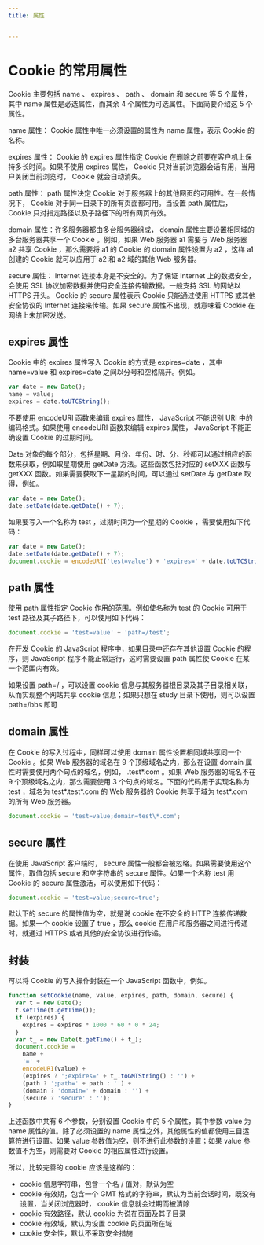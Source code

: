 ```yaml
---
title: 属性


---
```


# Cookie 的常用属性

Cookie 主要包括 name 、 expires 、 path 、 domain 和 secure 等 5 个属性，其中 name 属性是必选属性，而其余 4 个属性为可选属性。下面简要介绍这 5 个属性。

name 属性： Cookie 属性中唯一必须设置的属性为 name 属性，表示 Cookie 的名称。

expires 属性： Cookie 的 expires 属性指定 Cookie 在删除之前要在客户机上保持多长时间。如果不使用 expires 属性， Cookie 只对当前浏览器会话有用，当用户关闭当前浏览时，
Cookie 就会自动消失。

path 属性： path 属性决定 Cookie 对于服务器上的其他网页的可用性。在一般情况下， Cookie 对于同一目录下的所有页面都可用。当设置 path 属性后， Cookie
只对指定路径以及子路径下的所有网页有效。

domain 属性：许多服务器都由多台服务器组成， domain 属性主要设置相同域的多台服务器共享一个 Cookie 。例如，如果 Web 服务器 a1 需要与 Web 服务器 a2 共享 Cookie ，那么需要将 a1
的 Cookie 的 domain 属性设置为 a2 ，这样 a1 创建的 Cookie 就可以应用于 a2 和 a2 域的其他 Web 服务器。

secure 属性： Internet 连接本身是不安全的。为了保证 Internet 上的数据安全，会使用 SSL 协议加密数据并使用安全连接传输数据。一般支持 SSL 的网站以 HTTPS 开头。 Cookie 的
secure 属性表示 Cookie 只能通过使用 HTTPS 或其他安全协议的 Internet 连接来传输。如果 secure 属性不出现，就意味着 Cookie 在网络上未加密发送。

## expires 属性

Cookie 中的 expires 属性写入 Cookie 的方式是 expires=date ，其中 name=value 和 expires=date 之间以分号和空格隔开。例如。

```js
var date = new Date();
name = value;
expires = date.toUTCString();
```

不要使用 encodeURI 函数来编辑 expires 属性， JavaScript 不能识别 URI 中的编码格式。如果使用 encodeURI 函数来编辑 expires 属性， JavaScript 不能正确设置
Cookie 的过期时间。

Date 对象的每个部分，包括星期、月份、年份、时、分、秒都可以通过相应的函数来获取，例如取星期使用 getDate 方法。这些函数包括对应的 setXXX 函数与 getXXX 函数。如果需要获取下一星期的时间，可以通过
setDate 与 getDate 取得，例如。

```js
var date = new Date();
date.setDate(date.getDate() + 7);
```

如果要写入一个名称为 test ，过期时间为一个星期的 Cookie ，需要使用如下代码：

```js
var date = new Date();
date.setDate(date.getDate() + 7);
document.cookie = encodeURI('test=value') + 'expires=' + date.toUTCString();
```

## path 属性

使用 path 属性指定 Cookie 作用的范围。例如使名称为 test 的 Cookie 可用于 test 路径及其子路径下，可以使用如下代码：

```js
document.cookie = 'test=value' + 'path=/test';
```

在开发 Cookie 的 JavaScript 程序中，如果目录中还存在其他设置 Cookie 的程序，则 JavaScript 程序不能正常运行，这时需要设置 path 属性使 Cookie 在某一个范围内有效。

如果设置 path=/ ，可以设置 cookie 信息与其服务器根目录及其子目录相关联，从而实现整个网站共享 cookie 信息；如果只想在 study 目录下使用，则可以设置 path=/bbs 即可

## domain 属性

在 Cookie 的写入过程中，同样可以使用 domain 属性设置相同域共享同一个 Cookie 。如果 Web 服务器的域名在 9 个顶级域名之内，那么在设置 domain 属性时需要使用两个句点的域名，例如， .test*.com 。如果 Web 服务器的域名不在 9 个顶级域名之内，那么需要使用 3 个句点的域名。下面的代码用于实现名称为 test ，域名为 test*.test*.com 的 Web 服务器的 Cookie 共享于域为 test*.com 的所有 Web 服务器。

```js
document.cookie = 'test=value;domain=test\*.com';
```

## secure 属性

在使用 JavaScript 客户端时， secure 属性一般都会被忽略。如果需要使用这个属性，取值包括 secure 和空字符串的 secure 属性。如果一个名称 test 用 Cookie 的 secure 属性激活，可以使用如下代码：

```js
document.cookie = 'test=value;secure=true';
```

默认下的 secure 的属性值为空，就是说 cookie 在不安全的 HTTP 连接传递数据。如果一个 cookie 设置了 true ，那么 cookie 在用户和服务器之间进行传递时，就通过 HTTPS
或者其他的安全协议进行传递。

## 封装

可以将 Cookie 的写入操作封装在一个 JavaScript 函数中，例如。

```js
function setCookie(name, value, expires, path, domain, secure) {
  var t = new Date();
  t.setTime(t.getTime());
  if (expires) {
    expires = expires * 1000 * 60 * 0 * 24;
  }
  var t_ = new Date(t.getTime() + t_);
  document.cookie =
    name +
    '=' +
    encodeURI(value) +
    (expires ? ';expires=' + t_.toGMTString() : '') +
    (path ? ';path=' + path : '') +
    (domain ? 'domain=' + domain : '') +
    (secure ? 'secure' : '');
}
```

上述函数中共有 6 个参数，分别设置 Cookie 中的 5 个属性，其中参数 value 为 name 属性的值。除了必须设置的 name 属性之外，其他属性的值都使用三目运算符进行设置。如果 value
参数值为空，则不进行此参数的设置；如果 value 参数值不为空，则需要对 Cookie 的相应属性进行设置。

所以，比较完善的 cookie 应该是这样的：

- cookie 信息字符串，包含一个名 / 值对，默认为空
- cookie 有效期，包含一个 GMT 格式的字符串，默认为当前会话时间，既没有设置，当关闭浏览器时， cookie 信息就会过期而被清除
- cookie 有效路径，默认 cookie 为说在页面及其子目录
- cookie 有效域，默认为设置 cookie 的页面所在域
- cookie 安全性，默认不采取安全措施

            